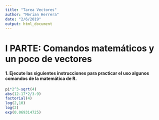 ```yaml
---
title: "Tarea Vectores"
author: "Merian Herrera"
date: "2/6/2019"
output: html_document
---
```


# I PARTE: Comandos matemáticos y un poco de vectores

#### 1. Ejecute las siguientes instrucciones para practicar el uso algunos comandos de la matemática de R.

```r
pi*2^3-sqrt(4)
abs(12-17*2/3-9)
factorial(4)
log(2,10)
log(2)
exp(0.069314725)
```

```r
```

```r
```

```r
```

```r
```

```r
```
